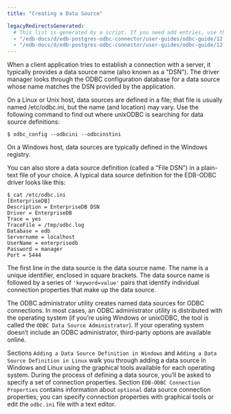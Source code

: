 ```yaml
---
title: "Creating a Data Source"

legacyRedirectsGenerated:
  # This list is generated by a script. If you need add entries, use the `legacyRedirects` key.
  - "/edb-docs/d/edb-postgres-odbc-connector/user-guides/odbc-guide/12.0.0.1/creating_a_data_source.html"
  - "/edb-docs/d/edb-postgres-odbc-connector/user-guides/odbc-guide/12.0.0.2/creating_a_data_source.html"
---
```


When a client application tries to establish a connection with a server, it typically provides a data source name (also known as a "DSN"). The driver manager looks through the ODBC configuration database for a data source whose name matches the DSN provided by the application.

On a Linux or Unix host, data sources are defined in a file; that file is usually named /etc/odbc.ini, but the name (and location) may vary. Use the following command to find out where unixODBC is searching for data source definitions:

`$ odbc_config --odbcini --odbcinstini`

On a Windows host, data sources are typically defined in the Windows registry.

You can also store a data source definition (called a "File DSN") in a plain-text file of your choice. A typical data source definition for the EDB-ODBC driver looks like this:

```text
$ cat /etc/odbc.ini
[EnterpriseDB]
Description = EnterpriseDB DSN
Driver = EnterpriseDB
Trace = yes
TraceFile = /tmp/odbc.log
Database = edb
Servername = localhost
UserName = enterprisedb
Password = manager
Port = 5444
```

The first line in the data source is the data source name. The name is a unique identifier, enclosed in square brackets. The data source name is followed by a series of `'keyword=value'` pairs that identify individual connection properties that make up the data source.

The ODBC administrator utility creates named data sources for ODBC connections. In most cases, an ODBC administrator utility is distributed with the operating system (if you’re using Windows or unixODBC, the tool is called the `ODBC Data Source Administrator`). If your operating system doesn’t include an ODBC administrator, third-party options are available online.

Sections `Adding a Data Source Definition in Windows` and `Adding a Data Source Definition in Linux` walk you through adding a data source in Windows and Linux using the graphical tools available for each operating system. During the process of defining a data source, you’ll be asked to specify a set of connection properties. Section `EDB-ODBC Connection Properties` contains information about `optional` data source connection properties; you can specify connection properties with graphical tools or edit the `odbc.ini` file with a text editor.

